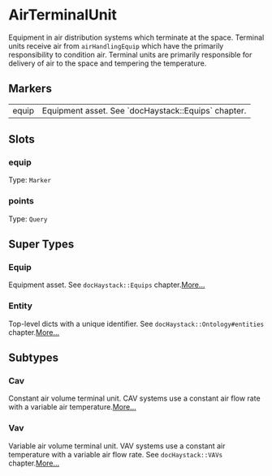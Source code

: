 # AirTerminalUnit
Equipment in air distribution systems which terminate at the space.
Terminal units receive air from `airHandlingEquip` which have the
primarily responsibility to condition air.  Terminal units are primarily
responsible for delivery of air to the space and tempering the temperature.
## Markers
<table>
<tbody>
<tr>
<td className='p-2 align-top'><span className='bg-sky-200 rounded-md px-3 py-1 text-sky-700 block font-semibold text-center text-sm'>equip </span></td>
<td className='p-2 align-top'>Equipment asset. See `docHaystack::Equips` chapter.</td>
</tr>
</tbody>
</table>

## Slots

### equip
Type: `Marker`

### points
Type: `Query`



## Super Types
### Equip
Equipment asset.
See `docHaystack::Equips` chapter.[More...](./Equip)

### Entity
Top-level dicts with a unique identifier.
See `docHaystack::Ontology#entities` chapter.[More...](./Entity)


## Subtypes
### Cav
Constant air volume terminal unit.  CAV systems use a constant
air flow rate with a variable air temperature.[More...](./Cav)
### Vav
Variable air volume terminal unit.  VAV systems use a constant air
temperature with a variable air flow rate.  See `docHaystack::VAVs` chapter.[More...](./Vav)
